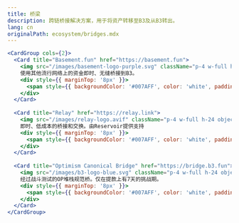 ```yaml
---
title: 桥梁
description: 跨链桥接解决方案，用于将资产转移至B3及从B3转出。
lang: cn
originalPath: ecosystem/bridges.mdx
---
```

```jsx
<CardGroup cols={2}>
  <Card title="Basement.fun" href="https://basement.fun">
    <img src="/images/basement-logo-purple.svg" className="p-4 w-full h-24 object-contain bg-black rounded-xl mt-3" />
    使用其他流行网络上的资金即时、无缝桥接到B3。
    <div style={{ marginTop: '8px' }}>
      <span style={{ backgroundColor: '#007AFF', color: 'white', padding: '2px 8px', borderRadius: '4px', fontSize: '12px' }}>立即桥接</span>
    </div>
  </Card>
  
  <Card title="Relay" href="https://relay.link">
    <img src="/images/relay-logo.avif" className="p-4 w-full h-24 object-contain bg-black rounded-xl mt-3" />
    即时、低成本的桥接和交换。由Reservoir提供支持
    <div style={{ marginTop: '8px' }}>
      <span style={{ backgroundColor: '#007AFF', color: 'white', padding: '2px 8px', borderRadius: '4px', fontSize: '12px' }}>桥接</span>
    </div>
  </Card>
  
  <Card title="Optimism Canonical Bridge" href="https://bridge.b3.fun">
    <img src="/images/b3-logo-blue.svg" className="p-4 w-full h-24 object-contain bg-black rounded-xl mt-3" />
    经过战斗测试的OP堆栈规范桥。仅在提款上有7天的挑战期。
    <div style={{ marginTop: '8px' }}>
      <span style={{ backgroundColor: '#007AFF', color: 'white', padding: '2px 8px', borderRadius: '4px', fontSize: '12px' }}>桥接</span>
    </div>
  </Card>
</CardGroup>
```

